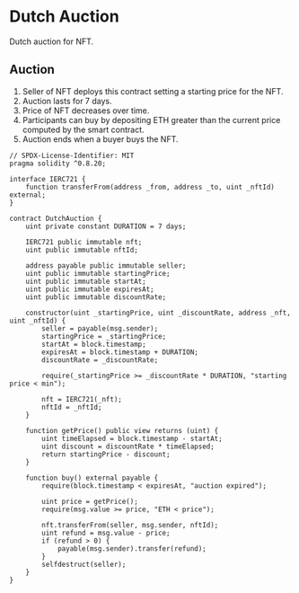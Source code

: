 # Dutch Auction
Dutch auction for NFT.

## Auction
1. Seller of NFT deploys this contract setting a starting price for the NFT.
2. Auction lasts for 7 days.
3. Price of NFT decreases over time.
4. Participants can buy by depositing ETH greater than the current price computed by the smart contract.
5. Auction ends when a buyer buys the NFT.

```solidity filename="DutchAuction.sol" {2} copy
// SPDX-License-Identifier: MIT
pragma solidity ^0.8.20;

interface IERC721 {
    function transferFrom(address _from, address _to, uint _nftId) external;
}

contract DutchAuction {
    uint private constant DURATION = 7 days;

    IERC721 public immutable nft;
    uint public immutable nftId;

    address payable public immutable seller;
    uint public immutable startingPrice;
    uint public immutable startAt;
    uint public immutable expiresAt;
    uint public immutable discountRate;

    constructor(uint _startingPrice, uint _discountRate, address _nft, uint _nftId) {
        seller = payable(msg.sender);
        startingPrice = _startingPrice;
        startAt = block.timestamp;
        expiresAt = block.timestamp + DURATION;
        discountRate = _discountRate;

        require(_startingPrice >= _discountRate * DURATION, "starting price < min");

        nft = IERC721(_nft);
        nftId = _nftId;
    }

    function getPrice() public view returns (uint) {
        uint timeElapsed = block.timestamp - startAt;
        uint discount = discountRate * timeElapsed;
        return startingPrice - discount;
    }

    function buy() external payable {
        require(block.timestamp < expiresAt, "auction expired");

        uint price = getPrice();
        require(msg.value >= price, "ETH < price");

        nft.transferFrom(seller, msg.sender, nftId);
        uint refund = msg.value - price;
        if (refund > 0) {
            payable(msg.sender).transfer(refund);
        }
        selfdestruct(seller);
    }
}
```